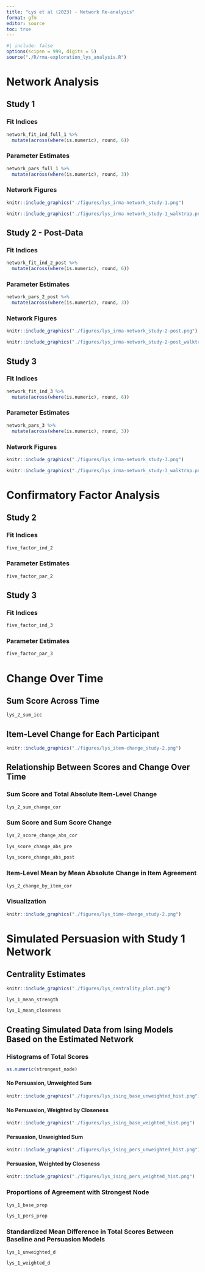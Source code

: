 ```yaml
---
title: "Łyś et al (2023) - Network Re-analysis"
format: gfm
editor: source
toc: true
---
```


```r
#| include: false
options(scipen = 999, digits = 5)
source("./R/rma-exploration_lys_analysis.R")

```

# Network Analysis

## Study 1

### Fit Indices

```r
network_fit_ind_full_1 %>% 
  mutate(across(where(is.numeric), round, 6))
```

### Parameter Estimates

```r
network_pars_full_1 %>% 
  mutate(across(where(is.numeric), round, 3))
```

### Network Figures

```r
knitr::include_graphics("./figures/lys_irma-network_study-1.png")
```

```r
knitr::include_graphics("./figures/lys_irma-network_study-1_walktrap.png")
```

## Study 2 - Post-Data

### Fit Indices

```r
network_fit_ind_2_post %>% 
  mutate(across(where(is.numeric), round, 6))
```

### Parameter Estimates

```r
network_pars_2_post %>% 
  mutate(across(where(is.numeric), round, 3))
```

### Network Figures

```r
knitr::include_graphics("./figures/lys_irma-network_study-2-post.png")
```

```r
knitr::include_graphics("./figures/lys_irma-network_study-2-post_walktrap.png")
```

## Study 3

### Fit Indices

```r
network_fit_ind_3 %>% 
  mutate(across(where(is.numeric), round, 6))
```

### Parameter Estimates

```r
network_pars_3 %>% 
  mutate(across(where(is.numeric), round, 3))
```

### Network Figures

```r
knitr::include_graphics("./figures/lys_irma-network_study-3.png")
```

```r
knitr::include_graphics("./figures/lys_irma-network_study-3_walktrap.png")
```

# Confirmatory Factor Analysis

## Study 2

### Fit Indices

```r
five_factor_ind_2
```

### Parameter Estimates

```r
five_factor_par_2
```

## Study 3

### Fit Indices

```r
five_factor_ind_3
```

### Parameter Estimates

```r
five_factor_par_3
```

# Change Over Time

## Sum Score Across Time

```r
lys_2_sum_icc
```

## Item-Level Change for Each Participant

```r
knitr::include_graphics("./figures/lys_item-change_study-2.png")
```

## Relationship Between Scores and Change Over Time

### Sum Score and Total Absolute Item-Level Change

```r
lys_2_sum_change_cor
```

### Sum Score and Sum Score Change

```r
lys_2_score_change_abs_cor
```

```r
lys_score_change_abs_pre
```

```r
lys_score_change_abs_post
```

### Item-Level Mean by Mean Absolute Change in Item Agreement

```r
lys_2_change_by_item_cor
```

### Visualization

```r
knitr::include_graphics("./figures/lys_time-change_study-2.png")
```

# Simulated Persuasion with Study 1 Network

## Centrality Estimates

```r
knitr::include_graphics("./figures/lys_centrality_plot.png")
```

```r
lys_1_mean_strength
```

```r
lys_1_mean_closeness
```

## Creating Simulated Data from Ising Models Based on the Estimated Network

### Histograms of Total Scores

```r
as.numeric(strongest_node)
```

#### No Persuasion, Unweighted Sum

```r
knitr::include_graphics("./figures/lys_ising_base_unweighted_hist.png")
```

#### No Persuasion, Weighted by Closeness

```r
knitr::include_graphics("./figures/lys_ising_base_weighted_hist.png")
```

#### Persuasion, Unweighted Sum

```r
knitr::include_graphics("./figures/lys_ising_pers_unweighted_hist.png")
```

#### Persuasion, Weighted by Closeness

```r
knitr::include_graphics("./figures/lys_ising_pers_weighted_hist.png")
```

### Proportions of Agreement with Strongest Node

```r
lys_1_base_prop
```

```r
lys_1_pers_prop
```

### Standardized Mean Difference in Total Scores Between Baseline and Persuasion Models

```r
lys_1_unweighted_d
```

```r
lys_1_weighted_d
```

